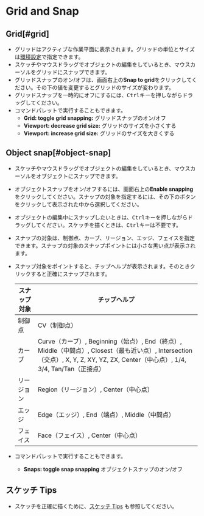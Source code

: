 
# Grid and Snap

## Grid[#grid]

- グリッドはアクティブな作業平面に表示されます。グリッドの単位とサイズは[環境設定](../start/preferences)で指定できます。
- スケッチやマウスドラッグでオブジェクトの編集をしているとき、マウスカーソルをグリッドにスナップできます。
- グリッドスナップのオン/オフは、画面右上の**Snap to grid**をクリックしてください。その下の値を変更するとグリッドのサイズが変わります。
- グリッドスナップを一時的にオフにするには、<kbd>Ctrl</kbd>キーを押しながらドラッグしてください。
- コマンドパレットで実行することもできます。
    - **Grid: toggle grid snapping:** グリッドスナップのオン/オフ
    - **Viewport: decrease grid size:** グリッドのサイズを小さくする
    - **Viewport: increase grid size:** グリッドのサイズを大きくする

## Object snap[#object-snap]

- スケッチやマウスドラッグでオブジェクトの編集をしているとき、マウスカーソルをオブジェクトにスナップできます。
- オブジェクトスナップをオン/オフするには、画面右上の**Enable snapping**をクリックしてください。スナップの対象を指定するには、その下のボタン <ButtonIcon type="button-types-of-snapping" /> をクリックして表示された中から選択してください。

- オブジェクトの編集中にスナップしたいときは、<kbd>Ctrl</kbd>キーを押しながらドラッグしてください。スケッチを描くときは、<kbd>Ctrl</kbd>キーは不要です。

- スナップの対象は、制御点、カーブ、リージョン、エッジ、フェイスを指定できます。スナップの対象のスナップポイントには小さな黒い点が表示されます。
- スナップ対象をポイントすると、チップヘルプが表示されます。そのときクリックすると正確にスナップされます。

    | スナップ対象 | チップヘルプ                                                                                                                                                                       |
    | ------------ | ---------------------------------------------------------------------------------------------------------------------------------------------------------------------------------- |
    | 制御点       | CV（制御点）                                                                                                                                                                       |
    | カーブ       | Curve（カーブ）, Beginning（始点）, End（終点）, Middle（中間点）, Closest（最も近い点）, Intersection（交点）, X, Y, Z, XY, YZ, ZX, Center（中心点）, 1/4, 3/4, Tan/Tan（正接点） |
    | リージョン   | Region（リージョン）, Center（中心点）                                                                                                                                             |
    | エッジ       | Edge（エッジ）, End（端点）, Middle（中間点）                                                                                                                                      |
    | フェイス     | Face（フェイス）, Center（中心点）                                                                                                                                                 |

- コマンドパレットで実行することもできます。
    - **Snaps: toggle snap snapping** オブジェクトスナップのオン/オフ

## スケッチ Tips

- スケッチを正確に描くために、[スケッチ Tips](../tool/sketching-essentials) も参照してください。




